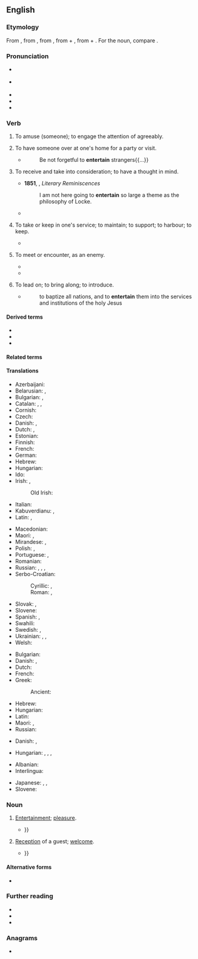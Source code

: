 ==English==

===Etymology===
{{root|en|ine-pro|*ten-}}
From {{inh|en|enm|entertenen}}, from {{der|en|frm|entretenir}}, from {{der|en|fro|entretenir}}, from {{m|fro|entre||among}} + {{m|fro|tenir||to hold}}, from {{der|en|la|inter}} + {{m|la|teneō||hold, keep}}. For the noun, compare {{cog|fr|entretien}}.

===Pronunciation===
* {{a|RP}} {{IPA|en|/ˌɛntəˈteɪn/}}
* {{a|GA}} {{IPA|en|/ˌɛntɚˈteɪn/|[ˌɛɾ̃ɚˈtʰeɪn]}}
* {{hyph|en|en|ter|tain}}
* {{audio|en|En-us-entertain.ogg|Audio (US)}}
* {{rhymes|en|eɪn|s=3}}

===Verb===
{{en-verb}}

# {{lb|en|transitive}} To amuse (someone); to engage the attention of agreeably.
#: {{ux|en|to '''entertain''' friends with lively conversation}}
#: {{ux|en|The motivational speaker not only instructed but also '''entertained''' the audience.}}
# {{lb|en|transitive|and|intransitive}} To have someone over at one's home for a party or visit.
#: {{ux|en|They enjoy '''entertaining''' a lot.}}
#* {{RQ:KJV|Hebrews|13|2}}
#*: Be not forgetful to '''entertain''' strangers{{...}}
# {{lb|en|transitive}} To receive and take into consideration; to have a thought in mind.
#: {{ux|en|The committee would like to '''entertain''' the idea of reducing the budget figures.}}
#: {{ux|en|to '''entertain''' a proposal}}
#* '''1851''', {{w|Thomas De Quincey}}, ''Literary Reminiscences''
#*: I am not here going to '''entertain''' so large a theme as the philosophy of Locke.
#* {{RQ:Hawthorne Scarlet Letter|passage=A rumour gained ground, — and, however absurd, was '''entertained''' by some very sensible people.}}
# {{lb|en|obsolete}} To take or keep in one's service; to maintain; to support; to harbour; to keep.
#* {{RQ:Shakespeare Lear|III|vi|passage=You, sir, I '''entertain''' for one of my hundred.}}
# {{lb|en|obsolete}} To meet or encounter, as an enemy.
#* {{RQ:Shakespeare Henry 5|I|ii|passage=O noble English, that could '''entertain''' with half their forces the full pride of France}}
#* {{quote-book|1=en|year=1860|author=British Parliament|title=Naval Discipline Act|chapter=|url=https://www.legislation.gov.uk/ukpga/1860/123/pdfs/ukpga_18600123_en.pdf|page=1069|text=Penalty for '''''entertaining''''' a Deserter}}
# {{lb|en|obsolete}} To lead on; to bring along; to introduce.
#* {{RQ:Taylor Heniaytos}}
#*: to baptize all nations, and to '''entertain''' them into the services and institutions of the holy Jesus

====Derived terms====
* {{l|en|entertainer}}
* {{l|en|entertaining}}
* {{l|en|entertainment}}

====Related terms====
{{rootsee|en|ten}}

====Translations====
{{trans-top|to amuse}}
* Azerbaijani: {{t|az|əyləndirmək}}
* Belarusian: {{t|be|забаўля́ць|impf}}, {{t|be|ба́віць|impf}}
* Bulgarian: {{t+|bg|забавля́вам|impf}}, {{t+|bg|развлича́м|impf}}
* Catalan: {{t+|ca|entretenir}}, {{t+|ca|divertir}}, {{t+|ca|distreure}}
* Cornish: {{t|kw|didhana}}
* Czech: {{t+|cs|bavit|impf}}
* Danish: {{t|da|underholde}}, {{t|da|fornøje}}
* Dutch: {{t+|nl|vermaken}}, {{t+|nl|amuseren}}
* Estonian: {{t|et|lõbustama}}
* Finnish: {{t+|fi|viihdyttää}}
* French: {{t+|fr|divertir}}
* German: {{t+|de|unterhalten}}
* Hebrew: {{t|he|בידר|tr=bidér}}
* Hungarian: {{t+|hu|szórakoztat}}
* Ido: {{t+|io|amuzar}}
* Irish: {{t|ga|déan siamsa do}}, {{t|ga|cuir siamsaíocht ar fáil do}}
*: Old Irish: {{t|sga|ar·peti}}
* Italian: {{t+|it|divertire}}
* Kabuverdianu: {{t|kea|anima}}, {{t|kea|animá}}
* Latin: {{t|la|remittor}}, {{t|la|oblectō}}
{{trans-mid}}
* Macedonian: {{t|mk|забавува|impf}}
* Maori: {{t|mi|whakangahau}}, {{t|mi|whakapārekareka }}
* Mirandese: {{t|mwl|adbertir}}, {{t|mwl|antretener}}
* Polish: {{t+|pl|bawić|impf}}, {{t+|pl|zabawiać|impf}}
* Portuguese: {{t+|pt|divertir}}, {{t+|pt|entreter}}
* Romanian: {{t+|ro|distra}}
* Russian: {{t+|ru|развлека́ть|impf}}, {{t+|ru|развле́чь|pf}}, {{t+|ru|забавля́ть|impf}}, {{t+|ru|позаба́вить|pf}}
* Serbo-Croatian:
*: Cyrillic: {{t|sh|за̀бављати|impf}}, {{t|sh|за̀бавити|pf}}
*: Roman: {{t+|sh|zàbavljati|impf}}, {{t+|sh|zàbaviti|pf}}
* Slovak: {{t|sk|baviť|impf}}, {{t|sk|zabávať|impf}}
* Slovene: {{t+|sl|zabavati|impf}}
* Spanish: {{t+|es|divertir}}, {{t+|es|entretener}}
* Swahili: {{t+|sw|tumbuiza}}
* Swedish: {{t+|sv|underhålla}}, {{t+|sv|roa}}
* Ukrainian: {{t|uk|розважа́ти|impf}}, {{t|uk|забавля́ти|impf}}, {{t+|uk|ба́вити|impf}}
* Welsh: {{t|cy|diddori}}
{{trans-bottom}}

{{trans-top|to have over at one's home}}
* Bulgarian: {{t|bg|[[приемам]] [[гости]]|impf}}
* Danish: {{t|da|beværte}}, {{t|da|traktere}}
* Dutch: {{t+|nl|ontvangen}}
* French: {{t+|fr|recevoir}}
* Greek:
*: Ancient: {{t|grc|ἑστιάω}}
{{trans-mid}}
* Hebrew: {{t+|he|ארח|tr=eréakh}}
* Hungarian: {{t|hu|vendégül lát}}
* Latin: {{t|la|oblecto}}
* Maori: {{t|mi|whakamanuhiri}}, {{t|mi|whakamanuwhiri}}
* Russian: {{t|ru|[[принима́ть]] [[гость|госте́й]]|impf}}
{{trans-bottom}}

{{trans-top|to receive and take into consideration}}
* Danish: {{t|da|tage under overvejelse}}, {{t|da|lege med idéen om}}
{{trans-mid}}
* Hungarian: {{t+|hu|megfontol}}, {{t+|hu|fontolóra vesz}}, {{t|hu|[[foglalkozik]] [[a]] [[gondolattal]]}}, {{t|hu|[[eljátszik]] [[a]] [[gondolattal]]}}
{{trans-bottom}}

{{checktrans-top}}
* Albanian: {{t+|sq|argëtoj}}
* Interlingua: {{t|ia|intertener}}
{{trans-mid}}
* Japanese: {{t|ja|楽しませる|tr=tanoshimaseru}}, {{t|ja|歓待する|tr=kantaisuru}}, {{t|ja|もてなす|tr=motenasu}}
* Slovene: {{t+|sl|zabavati}}
{{trans-bottom}}

===Noun===
{{en-noun|-}}

# {{lb|en|obsolete}} [[entertainment#English|Entertainment]]; [[pleasure]].
#* {{RQ:Marston Malcontent|scene=iii|page=61|passage=And ''Celſo'', prethee let it be thy care to night / To haue ſome pretty ſhew, to ſolemnize / Our high inſtalement, ſome muſike '''maſkerie''': / Weele giue faire entertaine vnto ''Maria'' {{...}}}}
# {{lb|en|obsolete}} [[reception|Reception]] of a guest; [[welcome]].
#* {{RQ:Spenser Faerie Queene|book=IV|canto=VIII|passage=But neede, that answers not to all requests, / Bad them not looke for better '''entertayne''' {{...}}}}

====Alternative forms====
* {{l|en|entertaine}}

===Further reading===
* {{R:Century 1911}}
* {{R:Webster 1913}}
* {{R:OneLook}}

===Anagrams===
* {{anagrams|en|a=aeeinnrtt|Tarentine|Terentian|antienter}}